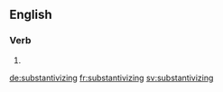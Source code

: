 ==English==

===Verb===
{{head|en}}

# {{present participle of|substantivize}}

[[de:substantivizing]]
[[fr:substantivizing]]
[[sv:substantivizing]]